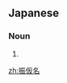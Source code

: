 ==Japanese==
{{ja-kanjitab|ふり|か|k2=が|r=y|な}}

===Noun===
{{ja-noun|ふりがな}}

# {{alternative spelling of|振り仮名|lang=ja}}

[[zh:振仮名]]